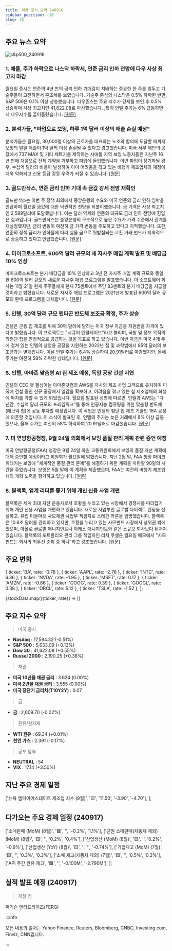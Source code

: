 ```yaml
---
title: 미국 증시 요약 240916
sidebar_position: -10
slug: 16
---
```


## 주요 뉴스 요약

![s&p500_240916](/map/240916.png)

### 1. **애플, 주가 하락으로 나스닥 하락세, 연준 금리 인하 전망에 다우 사상 최고치 마감**

월요일 증시는 연준의 4년 만의 금리 인하 기대감이 지배하는 중요한 한 주를 앞두고 기술주들이 고전하면서 혼조세를 보였습니다. 기술주 중심의 나스닥은 0.5% 하락한 반면, S&P 500은 0.1% 이상 상승했습니다. 다우존스는 주요 지수가 강세를 보인 후 0.5% 상승하며 사상 최고치인 41,622.08로 마감했습니다. ,특히 인텔 주가는 6% 급등하면서 다우지수를 끌어올렸습니다. [[원문]](https://finance.yahoo.com/news/live/stock-market-today-apple-pulls-down-nasdaq-while-dow-hits-record-close-with-fed-rate-cut-on-the-horizon-133109395.html)

### 2. **분석가들, "파업으로 보잉, 하루 1억 달러 이상의 매출 손실 예상"**

분석가들은 월요일, 30,000명 이상의 근로자를 대표하는 노조와 합의에 도달할 때까지 보잉의 일일 매출이 1억 달러 이상 손실될 수 있다고 경고했습니다. 미국 서부 해안의 공장에서 737 MAX 및 기타 제트기를 제작하는 시애틀 지역 보잉 노동자들은 지난주 16년 만에 처음으로 전체 계약을 거부하고 파업에 돌입했습니다. 이번 파업이 장기화될 경우, 수십억 달러의 비용이 발생하여 이미 어려움을 겪고 있는 비행기 제조업체의 재정이 더욱 악화되고 신용 등급 강등 우려가 커질 수 있습니다. [[원문]](https://www.reuters.com/business/aerospace-defense/strike-could-cost-boeing-100-million-plus-daily-revenue-analysts-say-2024-09-16/)

### 3. **골드만삭스, 연준 금리 인하 기대 속 금값 강세 전망 재확인**

골드만삭스는 이번 주 정책 회의에서 중앙은행의 수요와 미국 연준의 금리 인하 임박을 언급하며 월요일 금값에 대한 낙관적인 전망을 되풀이했습니다. 금 가격은 사상 최고치인 2,589달러에 도달했습니다. 이는 달러 약세와 연준의 대규모 금리 인하 전망에 힘입은 결과입니다. 골드만삭스는 중앙은행의 구조적으로 높은 수요가 가격 수준에서 관계를 재설정했지만, 금리 변동이 여전히 금 가격 변동을 주도하고 있다고 지적했습니다. 또한, 연준의 정책 금리가 인하됨에 따라 실물 금으로 뒷받침되는 교환 거래 펀드가 지속적으로 상승하고 있다고 언급했습니다. [[원문]](https://finance.yahoo.com/news/goldman-sachs-reiterates-bullish-view-233046571.html)

### 4. **마이크로소프트, 600억 달러 규모의 새 자사주 매입 계획 발표 및 배당금 10% 인상**

마이크로소프트는 분기 배당금을 10% 인상하고 3년 전 자사주 매입 계획 규모와 동일한 600억 달러 규모의 새로운 자사주 매입 프로그램을 발표했습니다. 이 소프트웨어 회사는 11월 21일 현재 주주들에게 현재 75센트에서 주당 83센트의 분기 배당금을 지급할 것이라고 밝혔습니다. 새로운 자사주 매입 프로그램은 2021년에 발표된 600억 달러 규모의 환매 프로그램을 대체합니다. [[원문]](https://au.finance.yahoo.com/news/microsoft-announces-60-billion-buyback-224733038.html)

### 5. **인텔, 30억 달러 규모 펜타곤 반도체 보조금 확정, 주가 상승**

인텔은 군용 칩 제조를 위해 30억 달러에 달하는 미국 정부 자금을 지원받을 자격이 있다고 밝혔습니다. 이 프로젝트는 "시큐어 엔클레이브"라고 불리며, 국방 및 정보 목적의 최첨단 칩을 안정적으로 공급하는 것을 목표로 하고 있습니다. 이번 자금은 미국 4개 주에 걸쳐 있는 인텔의 상업용 공장을 지원하는 2022년 칩 및 과학법에서 85억 달러의 보조금과는 별개입니다. 이날 인텔 주가는 6.4% 상승하여 20.91달러로 마감했지만, 올해 주가는 여전히 58% 하락한 상태입니다. [[원문]](https://finance.yahoo.com/news/intel-confirms-3-billion-defense-190148627.html)

### 6. **인텔, 아마존 맞춤형 AI 칩 제조 예정, 독일 공장 건설 지연**

인텔의 CEO 팻 겔싱어는 아마존닷컴의 AWS를 자사의 제조 사업 고객으로 유치하여 미국에 건설 중인 신규 공장에서 일감을 확보하고, 어려움을 겪고 있는 칩 제조업체의 회생에 박차를 가할 수 있게 되었습니다. 월요일 발표된 성명에 따르면, 인텔과 AWS는 "다년간, 수십억 달러 규모의 프레임워크"를 통해 인공지능 컴퓨팅을 위한 맞춤형 반도체(패브릭 칩)에 공동 투자할 예정입니다. 이 작업은 인텔의 첨단 칩 제조 기술인 18A 공정에 의존할 것입니다. 이 소식이 발표된 후, 인텔의 주가는 늦은 거래에서 8% 이상 급등했으나, 올해 주가는 여전히 58% 하락하여 20.91달러로 마감했습니다. [[원문]](https://finance.yahoo.com/news/intel-custom-ai-chip-amazon-201011601.html)

### 7. **미 연방항공청장, 9월 24일 의회에서 보잉 품질 관리 계획 관련 증언 예정**

미국 연방항공청(FAA) 청장은 9월 24일 하원 교통위원회에서 보잉의 품질 개선 계획에 대해 증언할 예정이라고 위원회가 월요일에 밝혔습니다. 지난 2월 말, FAA 청장 마이크 휘태커는 보잉에 "체계적인 품질 관리 문제"를 해결하기 위한 계획을 마련할 90일의 시간을 주었습니다. 보잉은 5월 말에 이 계획을 제출했으며, FAA는 여전히 비행기 제조업체의 개혁 노력을 평가하고 있습니다. [[원문]](https://finance.yahoo.com/news/faa-chief-testify-sept-24-204646640.html)

### 8. **블랙록, 업계 리더를 쫓기 위해 개인 신용 사업 개편**

블랙록은 세계 최대 자산 운용사로서 호황을 누리고 있는 시장에서 경쟁사를 따라잡기 위해 개인 신용 사업을 개편하고 있습니다. 새로운 사업부인 글로벌 다이렉트 렌딩을 신설하고, 유럽 미들마켓 사모채권 사업부 책임자로 스테판 카론을 임명했습니다. 블랙록은 10.6조 달러를 관리하고 있지만, 호황을 누리고 있는 사모펀드 시장에서 상위권 밖에 있으며, 아폴로 글로벌 매니지먼트나 아레스 매니지먼트와 같은 소규모 회사보다 뒤처져 있습니다. 블랙록의 포트폴리오 관리 그룹 책임자인 리치 쿠셀은 월요일 메모에서 "사모펀드는 회사의 최우선 순위 중 하나"라고 강조했습니다. [[원문]](https://finance.yahoo.com/news/blackrock-shakes-private-credit-chase-200902986.html)

## 주요 변화

  { ticker: 'BA', rate: -0.78 },
  { ticker: 'AAPL', rate: -2.78 },
  { ticker: 'INTC', rate: 6.36 },
  { ticker: 'NVDA', rate: -1.95 },
  { ticker: 'MSFT', rate: 0.17 },
  { ticker: 'AMZN', rate: -0.86 },
  { ticker: 'GOOG', rate: 0.39 },
  { ticker: 'GOOGL', rate: 0.38 },
  { ticker: 'ORCL', rate: 5.12 },
  { ticker: 'TSLA', rate: -1.52 },
];

{stockData.map(({ticker, rate}) => <StockCardMini key={ticker} ticker={ticker} rate={rate}></StockCardMini>)}

## 주요 지수 요약

> 미국 증시

- **Nasdaq** : 17,594.32 (-0.51%)
- **S&P 500** : 5,633.09 (+0.13%)
- **Dow 30** : 41,622.08 (+0.55%)
- **Russel 2000** : 2,190.25 (+0.36%)

> 채권

- **미국 10년물 채권 금리** : 3.624 (0.00%)
- **미국 2년물 채권 금리** : 3.555 (0.00%)
- **미국 장단기 금리차(T10Y2Y)** : 0.07

> 금

- **금** : 2,609.70 (-0.02%)

> 원유/원자재

- **WTI 원유** : 69.34 (+0.01%)
- **천연 가스** : 2.391 (-0.17%)

> 공포 탐욕

- **NEUTRAL** : 54
- **VIX** : 17.14 (+3.50%)

## 지난 주요 경제 일정

  ['뉴욕 엠파이어스테이트 제조업 지수 (9월)', '🟨', '11.50', '-3.90', '-4.70'],
];

<EconomicCalendar data={eventsData} />

## 다가오는 주요 경제 일정 (240917)

  ['소매판매 (MoM) (8월)', '🟥', '', '-0.2%', '1.1%'],
  ['근원 소매판매(자동차 제외) (MoM) (8월)', '🟨', '', '0.2%', '0.4%'],
  ['산업생산 (MoM) (8월)', '🟨', '', '0.2%', '-0.9%'],
  ['산업생산 (YoY) (8월)', '🟨', '', '', '-0.74%'],
  ['기업재고 (MoM) (7월)', '🟨', '', '0.3%', '0.3%'],
  ['소매 재고(자동차 제외) (7월)', '🟨', '', '0.5%', '0.3%'],
  ['API 주간 원유 재고', '🟩', '', '-0.100M', '-2.790M'],
];

<EconomicCalendar data={nextEventsData} />

## 실적 발표 예정 (240917)

> 개장 전

퍼거슨 엔터프라이즈(FERG)

:::info

모든 내용의 출처는 Yahoo Finance, Reuters, Bloomberg, CNBC, Investing.com, Finviz, CNN입니다.

:::
